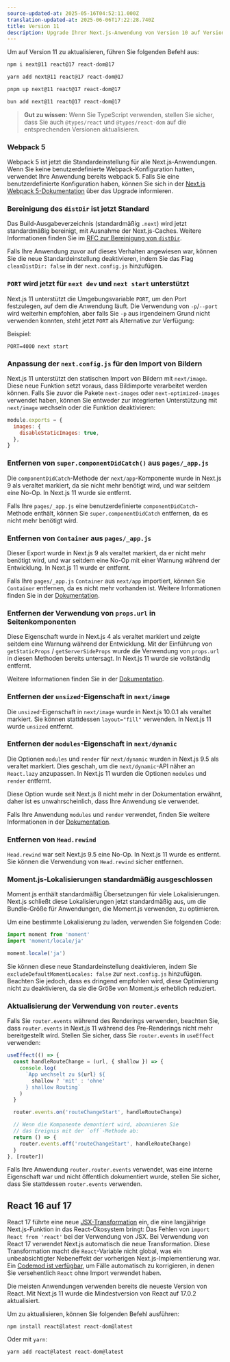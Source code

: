 ```yaml
---
source-updated-at: 2025-05-16T04:52:11.000Z
translation-updated-at: 2025-06-06T17:22:28.740Z
title: Version 11
description: Upgrade Ihrer Next.js-Anwendung von Version 10 auf Version 11.
---
```


Um auf Version 11 zu aktualisieren, führen Sie folgenden Befehl aus:

```bash filename="Terminal"
npm i next@11 react@17 react-dom@17
```

```bash filename="Terminal"
yarn add next@11 react@17 react-dom@17
```

```bash filename="Terminal"
pnpm up next@11 react@17 react-dom@17
```

```bash filename="Terminal"
bun add next@11 react@17 react-dom@17
```

> **Gut zu wissen:** Wenn Sie TypeScript verwenden, stellen Sie sicher, dass Sie auch `@types/react` und `@types/react-dom` auf die entsprechenden Versionen aktualisieren.

### Webpack 5

Webpack 5 ist jetzt die Standardeinstellung für alle Next.js-Anwendungen. Wenn Sie keine benutzerdefinierte Webpack-Konfiguration hatten, verwendet Ihre Anwendung bereits webpack 5. Falls Sie eine benutzerdefinierte Konfiguration haben, können Sie sich in der [Next.js Webpack 5-Dokumentation](/docs/messages/webpack5) über das Upgrade informieren.

### Bereinigung des `distDir` ist jetzt Standard

Das Build-Ausgabeverzeichnis (standardmäßig `.next`) wird jetzt standardmäßig bereinigt, mit Ausnahme der Next.js-Caches. Weitere Informationen finden Sie im [RFC zur Bereinigung von `distDir`](https://github.com/vercel/next.js/discussions/6009).

Falls Ihre Anwendung zuvor auf dieses Verhalten angewiesen war, können Sie die neue Standardeinstellung deaktivieren, indem Sie das Flag `cleanDistDir: false` in der `next.config.js` hinzufügen.

### `PORT` wird jetzt für `next dev` und `next start` unterstützt

Next.js 11 unterstützt die Umgebungsvariable `PORT`, um den Port festzulegen, auf dem die Anwendung läuft. Die Verwendung von `-p`/`--port` wird weiterhin empfohlen, aber falls Sie `-p` aus irgendeinem Grund nicht verwenden konnten, steht jetzt `PORT` als Alternative zur Verfügung:

Beispiel:

```
PORT=4000 next start
```

### Anpassung der `next.config.js` für den Import von Bildern

Next.js 11 unterstützt den statischen Import von Bildern mit `next/image`. Diese neue Funktion setzt voraus, dass Bildimporte verarbeitet werden können. Falls Sie zuvor die Pakete `next-images` oder `next-optimized-images` verwendet haben, können Sie entweder zur integrierten Unterstützung mit `next/image` wechseln oder die Funktion deaktivieren:

```js filename="next.config.js"
module.exports = {
  images: {
    disableStaticImages: true,
  },
}
```

### Entfernen von `super.componentDidCatch()` aus `pages/_app.js`

Die `componentDidCatch`-Methode der `next/app`-Komponente wurde in Next.js 9 als veraltet markiert, da sie nicht mehr benötigt wird, und war seitdem eine No-Op. In Next.js 11 wurde sie entfernt.

Falls Ihre `pages/_app.js` eine benutzerdefinierte `componentDidCatch`-Methode enthält, können Sie `super.componentDidCatch` entfernen, da es nicht mehr benötigt wird.

### Entfernen von `Container` aus `pages/_app.js`

Dieser Export wurde in Next.js 9 als veraltet markiert, da er nicht mehr benötigt wird, und war seitdem eine No-Op mit einer Warnung während der Entwicklung. In Next.js 11 wurde er entfernt.

Falls Ihre `pages/_app.js` `Container` aus `next/app` importiert, können Sie `Container` entfernen, da es nicht mehr vorhanden ist. Weitere Informationen finden Sie in der [Dokumentation](/docs/messages/app-container-deprecated).

### Entfernen der Verwendung von `props.url` in Seitenkomponenten

Diese Eigenschaft wurde in Next.js 4 als veraltet markiert und zeigte seitdem eine Warnung während der Entwicklung. Mit der Einführung von `getStaticProps` / `getServerSideProps` wurde die Verwendung von `props.url` in diesen Methoden bereits untersagt. In Next.js 11 wurde sie vollständig entfernt.

Weitere Informationen finden Sie in der [Dokumentation](/docs/messages/url-deprecated).

### Entfernen der `unsized`-Eigenschaft in `next/image`

Die `unsized`-Eigenschaft in `next/image` wurde in Next.js 10.0.1 als veraltet markiert. Sie können stattdessen `layout="fill"` verwenden. In Next.js 11 wurde `unsized` entfernt.

### Entfernen der `modules`-Eigenschaft in `next/dynamic`

Die Optionen `modules` und `render` für `next/dynamic` wurden in Next.js 9.5 als veraltet markiert. Dies geschah, um die `next/dynamic`-API näher an `React.lazy` anzupassen. In Next.js 11 wurden die Optionen `modules` und `render` entfernt.

Diese Option wurde seit Next.js 8 nicht mehr in der Dokumentation erwähnt, daher ist es unwahrscheinlich, dass Ihre Anwendung sie verwendet.

Falls Ihre Anwendung `modules` und `render` verwendet, finden Sie weitere Informationen in der [Dokumentation](/docs/messages/next-dynamic-modules).

### Entfernen von `Head.rewind`

`Head.rewind` war seit Next.js 9.5 eine No-Op. In Next.js 11 wurde es entfernt. Sie können die Verwendung von `Head.rewind` sicher entfernen.

### Moment.js-Lokalisierungen standardmäßig ausgeschlossen

Moment.js enthält standardmäßig Übersetzungen für viele Lokalisierungen. Next.js schließt diese Lokalisierungen jetzt standardmäßig aus, um die Bundle-Größe für Anwendungen, die Moment.js verwenden, zu optimieren.

Um eine bestimmte Lokalisierung zu laden, verwenden Sie folgenden Code:

```js
import moment from 'moment'
import 'moment/locale/ja'

moment.locale('ja')
```

Sie können diese neue Standardeinstellung deaktivieren, indem Sie `excludeDefaultMomentLocales: false` zur `next.config.js` hinzufügen. Beachten Sie jedoch, dass es dringend empfohlen wird, diese Optimierung nicht zu deaktivieren, da sie die Größe von Moment.js erheblich reduziert.

### Aktualisierung der Verwendung von `router.events`

Falls Sie `router.events` während des Renderings verwenden, beachten Sie, dass `router.events` in Next.js 11 während des Pre-Renderings nicht mehr bereitgestellt wird. Stellen Sie sicher, dass Sie `router.events` in `useEffect` verwenden:

```js
useEffect(() => {
  const handleRouteChange = (url, { shallow }) => {
    console.log(
      `App wechselt zu ${url} ${
        shallow ? 'mit' : 'ohne'
      } shallow Routing`
    )
  }

  router.events.on('routeChangeStart', handleRouteChange)

  // Wenn die Komponente demontiert wird, abonnieren Sie
  // das Ereignis mit der `off`-Methode ab:
  return () => {
    router.events.off('routeChangeStart', handleRouteChange)
  }
}, [router])
```

Falls Ihre Anwendung `router.router.events` verwendet, was eine interne Eigenschaft war und nicht öffentlich dokumentiert wurde, stellen Sie sicher, dass Sie stattdessen `router.events` verwenden.

## React 16 auf 17

React 17 führte eine neue [JSX-Transformation](https://reactjs.org/blog/2020/09/22/introducing-the-new-jsx-transform.html) ein, die eine langjährige Next.js-Funktion in das React-Ökosystem bringt: Das Fehlen von `import React from 'react'` bei der Verwendung von JSX. Bei Verwendung von React 17 verwendet Next.js automatisch die neue Transformation. Diese Transformation macht die `React`-Variable nicht global, was ein unbeabsichtigter Nebeneffekt der vorherigen Next.js-Implementierung war. Ein [Codemod ist verfügbar](/docs/pages/building-your-application/upgrading/codemods#add-missing-react-import), um Fälle automatisch zu korrigieren, in denen Sie versehentlich `React` ohne Import verwendet haben.

Die meisten Anwendungen verwenden bereits die neueste Version von React. Mit Next.js 11 wurde die Mindestversion von React auf 17.0.2 aktualisiert.

Um zu aktualisieren, können Sie folgenden Befehl ausführen:

```
npm install react@latest react-dom@latest
```

Oder mit `yarn`:

```
yarn add react@latest react-dom@latest
```